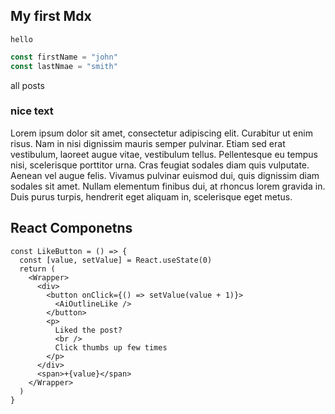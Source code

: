 
<section className="mdx-page">

# My first Mdx

`hello`

<div className="code">

```js
const firstName = "john"
const lastNmae = "smith"
```

</div>

<Link to="/posts" className="btn center-btn"> all posts </ Link>

<div className="nice-text">

<h3>nice text</h3>

<FiInfo className="nice-text-icon"></FiInfo>

Lorem ipsum dolor sit amet, consectetur adipiscing elit. Curabitur ut enim
risus. Nam in nisi dignissim mauris semper pulvinar. Etiam sed erat vestibulum,
laoreet augue vitae, vestibulum tellus. Pellentesque eu tempus nisi, scelerisque
porttitor urna. Cras feugiat sodales diam quis vulputate. Aenean vel augue
felis. Vivamus pulvinar euismod dui, quis dignissim diam sodales sit amet.
Nullam elementum finibus dui, at rhoncus lorem gravida in. Duis purus turpis,
hendrerit eget aliquam in, scelerisque eget metus.

</div>

<h2> React Componetns </h2>

<Counter />

```tsx
const LikeButton = () => {
  const [value, setValue] = React.useState(0)
  return (
    <Wrapper>
      <div>
        <button onClick={() => setValue(value + 1)}>
          <AiOutlineLike />
        </button>
        <p>
          Liked the post?
          <br />
          Click thumbs up few times
        </p>
      </div>
      <span>+{value}</span>
    </Wrapper>
  )
}
```

<LikeButton />

</section>
